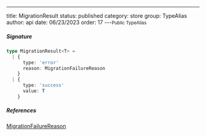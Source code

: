---
title: MigrationResult
status: published
category: store
group: TypeAlias
author: api
date: 06/23/2023
order: 17
---<Small>Public TypeAlias</Small>




##### Signature


```ts
type MigrationResult<T> =
  | {
      type: 'error'
      reason: MigrationFailureReason
    }
  | {
      type: 'success'
      value: T
    }
```

##### References

[MigrationFailureReason](/gen/store/MigrationFailureReason-enum)

